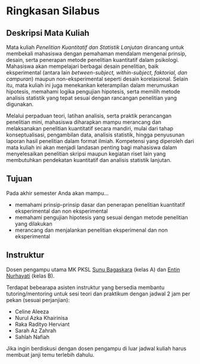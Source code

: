 # Ringkasan Silabus {.unnumbered}

## Deskripsi Mata Kuliah

Mata kuliah *Penelitian Kuantitatif dan Statistik Lanjutan* dirancang untuk membekali mahasiswa dengan pemahaman mendalam mengenai prinsip, desain, serta penerapan metode penelitian kuantitatif dalam psikologi. Mahasiswa akan mempelajari berbagai desain penelitian, baik eksperimental (antara lain *between-subject, within-subject, faktorial, dan campuran*) maupun non-eksperimental seperti desain korelasional. Selain itu, mata kuliah ini juga menekankan keterampilan dalam merumuskan hipotesis, memahami logika pengujian hipotesis, serta memilih metode analisis statistik yang tepat sesuai dengan rancangan penelitian yang digunakan.

Melalui perpaduan teori, latihan analisis, serta praktik perancangan penelitian mini, mahasiswa diharapkan mampu merancang dan melaksanakan penelitian kuantitatif secara mandiri, mulai dari tahap konseptualisasi, pengambilan data, analisis statistik, hingga penyusunan laporan hasil penelitian dalam format ilmiah. Kompetensi yang diperoleh dari mata kuliah ini akan menjadi landasan penting bagi mahasiswa dalam menyelesaikan penelitian skripsi maupun kegiatan riset lain yang membutuhkan pendekatan kuantitatif dan analisis statistik lanjutan.

## Tujuan

Pada akhir semester Anda akan mampu...

-   memahami prinsip-prinsip dasar dan penerapan penelitian kuantitatif eksperimental dan non eksperimental
-   memahami pengujian hipotesis yang sesuai dengan metode penelitian yang dilakukan
-   merancang dan menjalankan penelitian eksperimenal dan non eksperimental

## Instruktur

Dosen pengampu utama MK PKSL [Sunu Bagaskara](https://scholar.google.co.id/citations?user=fgMG__YAAAAJ&hl=en) (kelas A) dan [Entin Nurhayati](https://scholar.google.co.id/citations?hl=en&user=F9qebwEAAAAJ) (kelas B).

::: callout-note
Terdapat bebearapa asisten instruktur yang bersedia membantu tutoring/mentoring untuk sesi teori dan praktikum dengan jadwal 2 jam per pekan (sesuai perjanjian):

-   Celine Aleeza
-   Nurul Azka Khairinisa
-   Raka Radityo Herviant
-   Sarah Az Zahrah
-   Sahlah Nafiah
:::

::: callout-important
Jika ingin berdiskusi dengan dosen pengampu di luar jadwal kuliah harus membuat janji temu terlebih dahulu.
:::
